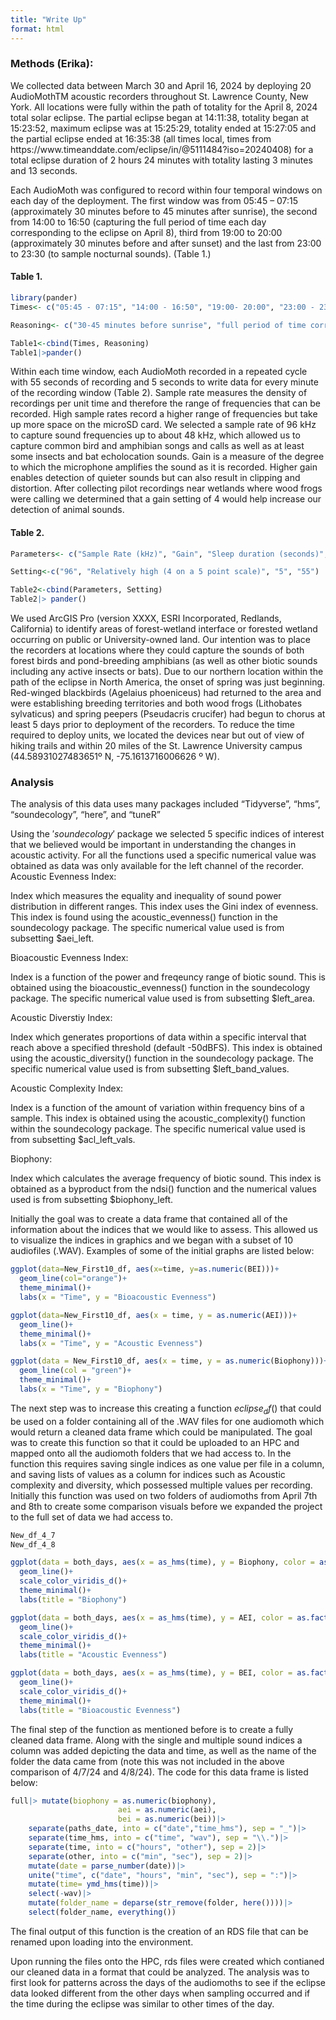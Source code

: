 ```yaml
---
title: "Write Up"
format: html
---
```


### Methods (Erika): 

We collected data between March 30 and April 16, 2024 by deploying 20 AudioMothTM acoustic recorders throughout St. Lawrence County, New York. All locations were fully within the path of totality for the April 8, 2024 total solar eclipse. The partial eclipse began at 14:11:38, totality began at 15:23:52, maximum eclipse was at 15:25:29, totality ended at 15:27:05 and the partial eclipse ended at 16:35:38 (all times local, times from https://www.timeanddate.com/eclipse/in/@5111484?iso=20240408) for a total eclipse duration of 2 hours 24 minutes with totality lasting 3 minutes and 13 seconds.  

Each AudioMoth was configured to record within four temporal windows on each day of the deployment. The first window was from 05:45 – 07:15 (approximately 30 minutes before to 45 minutes after sunrise), the second from 14:00 to 16:50 (capturing the full period of time each day corresponding to the eclipse on April 8),  third from 19:00 to 20:00 (approximately 30 minutes before and after sunset) and the last from 23:00 to 23:30 (to sample nocturnal sounds). (Table 1.)

#### Table 1. 

```r
library(pander)
Times<- c("05:45 - 07:15", "14:00 - 16:50", "19:00- 20:00", "23:00 - 23:30")

Reasoning<- c("30-45 minutes before sunrise", "full period of time corresponding to the eclipse", "~30 minutes before and after sunset", "sample nocturnal activity")

Table1<-cbind(Times, Reasoning)
Table1|>pander()
```


Within each time window, each AudioMoth recorded in a repeated cycle with 55 seconds of recording and 5 seconds to write data for every minute of the recording window (Table 2). Sample rate measures the density of recordings per unit time and therefore the range of frequencies that can be recorded. High sample rates record a higher range of frequencies but take up more space on the microSD card. We selected a sample rate of 96 kHz to capture sound frequencies up to about 48 kHz, which allowed us to capture common bird and amphibian songs and calls as well as at least some insects and bat echolocation sounds. Gain is a measure of the degree to which the microphone amplifies the sound as it is recorded. Higher gain enables detection of quieter sounds but can also result in clipping and distortion. After collecting pilot recordings near wetlands where wood frogs were calling we determined that a gain setting of 4 would help increase our detection of animal sounds. 

#### Table 2. 

```r
Parameters<- c("Sample Rate (kHz)", "Gain", "Sleep duration (seconds)", "Recording duration (seconds)")

Setting<-c("96", "Relatively high (4 on a 5 point scale)", "5", "55")

Table2<-cbind(Parameters, Setting)
Table2|> pander()
```



We used ArcGIS Pro (version XXXX, ESRI Incorporated, Redlands, California) to identify areas of forest-wetland interface or forested wetland occurring on public or University-owned land. Our intention was to place the recorders at locations where they could capture the sounds of both forest birds and pond-breeding amphibians (as well as other biotic sounds including any active insects or bats). Due to our northern location within the path of the eclipse in North America, the onset of spring was just beginning. Red-winged blackbirds (Agelaius phoeniceus) had returned to the area and were establishing breeding territories and both wood frogs (Lithobates sylvaticus) and spring peepers (Pseudacris crucifer) had begun to chorus at least 5 days prior to deployment of the recorders. To reduce the time required to deploy units, we located the devices near but out of view of hiking trails and within 20 miles of the St. Lawrence University campus (44.58931027483651º N, -75.1613716006626 º W). 


### Analysis

The analysis of this data uses many packages included "Tidyverse", "hms", "soundecology", "here", and "tuneR"

Using the $'soundecology'$ package we selected 5 specific indices of interest that we believed would be important in understanding the changes in acoustic activity. For all the functions used a specific numerical value was obtained as data was only available for the left channel of the recorder. 
Acoustic Evenness Index:

Index which measures the equality and inequality of sound power distribution in different ranges. This index uses the Gini index of evenness. This index is found using the acoustic_evenness() function in the soundecology package. The specific numerical value used is from subsetting $aei_left. 

Bioacoustic Evenness Index:

Index is a function of the power and freqeuncy range of biotic sound. This is obtained using the bioacoustic_evenness() function in the soundecology package. The specific numerical value used is from subsetting $left_area.  

Acoustic Diverstiy Index:

Index which generates proportions of data within a specific interval that reach above a specified threshold (default -50dBFS). This index is obtained using the acoustic_diversity() function in the soundecology package. The specific numerical value used is from subsetting $left_band_values.  

Acoustic Complexity Index:

Index is a function of the amount of variation within frequency bins of a sample. This index is obtained using the acoustic_complexity() function within the soundecology package. The specific numerical value used is from subsetting $acl_left_vals.  

Biophony: 

Index which calculates the average frequency of biotic sound. This index is obtained as a byproduct from the ndsi() function and the numerical values used is from subsetting $biophony_left. 

Initially the goal was to create a data frame that contained all of the information about the indices that we would like to assess. This allowed us to visualize the indices in graphics and we began with a subset of 10 audiofiles (.WAV). Examples of some of the initial graphs are listed below: 
```r
ggplot(data=New_First10_df, aes(x=time, y=as.numeric(BEI)))+
  geom_line(col="orange")+
  theme_minimal()+
  labs(x = "Time", y = "Bioacoustic Evenness")

ggplot(data=New_First10_df, aes(x = time, y = as.numeric(AEI)))+
  geom_line()+
  theme_minimal()+
  labs(x = "Time", y = "Acoustic Evenness")

ggplot(data = New_First10_df, aes(x = time, y = as.numeric(Biophony)))+
  geom_line(col = "green")+
  theme_minimal()+
  labs(x = "Time", y = "Biophony")

```

The next step was to increase this creating  a function $eclipse_df()$ that could be used on a folder containing all of the .WAV files for one audiomoth which would return a cleaned data frame which could be manipulated. The goal was to create this function so that it could be uploaded to an HPC and mapped onto all the audiomoth folders that we had access to. In the function this requires saving single indices as one value per file in a column, and saving lists of values as a column for indices such as Acoustic complexity and diversity, which possessed multiple values per recording. Initially this function was used on two folders of audiomoths from April 7th and 8th to create some comparison visuals before we expanded the project to the full set of data we had access to. 

 
```r
New_df_4_7
New_df_4_8

ggplot(data = both_days, aes(x = as_hms(time), y = Biophony, color = as.factor(date(time))))+
  geom_line()+
  scale_color_viridis_d()+
  theme_minimal()+
  labs(title = "Biophony")

ggplot(data = both_days, aes(x = as_hms(time), y = AEI, color = as.factor(date(time))))+
  geom_line()+
  scale_color_viridis_d()+
  theme_minimal()+
  labs(title = "Acoustic Evenness")

ggplot(data = both_days, aes(x = as_hms(time), y = BEI, color = as.factor(date(time))))+
  geom_line()+
  scale_color_viridis_d()+
  theme_minimal()+
  labs(title = "Bioacoustic Evenness")
```

The final step of the function as mentioned before is to create a fully cleaned data frame. Along with the single and multiple sound indices a column was added depicting the data and time, as well as the name of the folder the data came from (note this was not included in the above comparison of 4/7/24 and 4/8/24). The code for this data frame is listed below:

```r
full|> mutate(biophony = as.numeric(biophony),
                        aei = as.numeric(aei),
                        bei = as.numeric(bei))|>
    separate(paths_date, into = c("date","time_hms"), sep = "_")|>
    separate(time_hms, into = c("time", "wav"), sep = "\\.")|>
    separate(time, into = c("hours", "other"), sep = 2)|>
    separate(other, into = c("min", "sec"), sep = 2)|>
    mutate(date = parse_number(date))|>
    unite("time", c("date", "hours", "min", "sec"), sep = ":")|>
    mutate(time= ymd_hms(time))|>
    select(-wav)|>
    mutate(folder_name = deparse(str_remove(folder, here())))|>
    select(folder_name, everything())
```

The final output of this function is the creation of an RDS file that can be renamed upon loading into the environment. 

Upon running the files onto the HPC, rds files were created which contianed our cleaned data in a format that could be analyzed. The analysis was to first look for patterns across the days of the audiomoths to see if the eclipse data looked different from the other days when sampling occurred and if the time during the eclipse was similar to other times of the day.














